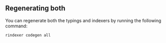 ## Regenerating both

You can regenerate both the typings and indexers by running the following command:

```bash
rindexer codegen all
```